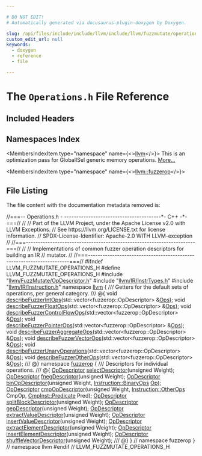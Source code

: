 ```yaml
---

# DO NOT EDIT!
# Automatically generated via docusaurus-plugin-doxygen by Doxygen.

slug: /api/files/include/include/llvm/include/llvm/fuzzmutate/operations-h
custom_edit_url: null
keywords:
  - doxygen
  - reference
  - file

---
```





# The `Operations.h` File Reference

<DoxygenPage pluginConfig={pluginConfig}>



## Included Headers

<IncludesList>
<IncludesListItem
  filePath="llvm/FuzzMutate/OpDescriptor.h"
  permalink="/docs/api/files/include/include/llvm/include/llvm/fuzzmutate/opdescriptor-h"
  isLocal="true" />
<IncludesListItem
  filePath="llvm/IR/InstrTypes.h"
  permalink="/docs/api/files/include/include/llvm/include/llvm/ir/instrtypes-h"
  isLocal="true" />
<IncludesListItem
  filePath="llvm/IR/Instruction.h"
  permalink="/docs/api/files/include/include/llvm/include/llvm/ir/instruction-h"
  isLocal="true" />
</IncludesList>

## Namespaces Index

<MembersIndex>

<MembersIndexItem
  type="namespace"
  name={<><a href="/docs/api/namespaces/llvm">llvm</a></>}>
This is an optimization pass for GlobalISel generic memory operations. <a href="/docs/api/namespaces/llvm/#details">More...</a>
</MembersIndexItem>

<MembersIndexItem
  type="namespace"
  name={<><a href="/docs/api/namespaces/llvm/fuzzerop">llvm::fuzzerop</a></>}>
</MembersIndexItem>

</MembersIndex>


## File Listing

The file content with the documentation metadata removed is:

<ProgramListing>

<Link id="l00001" /><CodeLine lineNumber="1"><Highlight kind="comment">//===-- Operations.h - ----------------------------------------&#42;- C++ -&#42;-===//</Highlight><Highlight kind="normal"></Highlight></CodeLine>
<Link id="l00002" /><CodeLine lineNumber="2"><Highlight kind="normal"></Highlight><Highlight kind="comment">//</Highlight><Highlight kind="normal"></Highlight></CodeLine>
<Link id="l00003" /><CodeLine lineNumber="3"><Highlight kind="normal"></Highlight><Highlight kind="comment">// Part of the LLVM Project, under the Apache License v2.0 with LLVM Exceptions.</Highlight><Highlight kind="normal"></Highlight></CodeLine>
<Link id="l00004" /><CodeLine lineNumber="4"><Highlight kind="normal"></Highlight><Highlight kind="comment">// See https://llvm.org/LICENSE.txt for license information.</Highlight><Highlight kind="normal"></Highlight></CodeLine>
<Link id="l00005" /><CodeLine lineNumber="5"><Highlight kind="normal"></Highlight><Highlight kind="comment">// SPDX-License-Identifier: Apache-2.0 WITH LLVM-exception</Highlight><Highlight kind="normal"></Highlight></CodeLine>
<Link id="l00006" /><CodeLine lineNumber="6"><Highlight kind="normal"></Highlight><Highlight kind="comment">//</Highlight><Highlight kind="normal"></Highlight></CodeLine>
<Link id="l00007" /><CodeLine lineNumber="7"><Highlight kind="normal"></Highlight><Highlight kind="comment">//===----------------------------------------------------------------------===//</Highlight><Highlight kind="normal"></Highlight></CodeLine>
<Link id="l00008" /><CodeLine lineNumber="8"><Highlight kind="normal"></Highlight><Highlight kind="comment">//</Highlight><Highlight kind="normal"></Highlight></CodeLine>
<Link id="l00009" /><CodeLine lineNumber="9"><Highlight kind="normal"></Highlight><Highlight kind="comment">// Implementations of common fuzzer operation descriptors for building an IR</Highlight><Highlight kind="normal"></Highlight></CodeLine>
<Link id="l00010" /><CodeLine lineNumber="10"><Highlight kind="normal"></Highlight><Highlight kind="comment">// mutator.</Highlight><Highlight kind="normal"></Highlight></CodeLine>
<Link id="l00011" /><CodeLine lineNumber="11"><Highlight kind="normal"></Highlight><Highlight kind="comment">//</Highlight><Highlight kind="normal"></Highlight></CodeLine>
<Link id="l00012" /><CodeLine lineNumber="12"><Highlight kind="normal"></Highlight><Highlight kind="comment">//===----------------------------------------------------------------------===//</Highlight><Highlight kind="normal"></Highlight></CodeLine>
<Link id="l00013" /><CodeLine lineNumber="13"><Highlight kind="normal"></Highlight></CodeLine>
<Link id="l00014" /><CodeLine lineNumber="14"><Highlight kind="normal"></Highlight><Highlight kind="preprocessor">#ifndef LLVM&#95;FUZZMUTATE&#95;OPERATIONS&#95;H</Highlight><Highlight kind="normal"></Highlight></CodeLine>
<Link id="l00015" /><CodeLine lineNumber="15"><Highlight kind="normal"></Highlight><Highlight kind="preprocessor">#define LLVM&#95;FUZZMUTATE&#95;OPERATIONS&#95;H</Highlight><Highlight kind="normal"></Highlight></CodeLine>
<Link id="l00016" /><CodeLine lineNumber="16"><Highlight kind="normal"></Highlight></CodeLine>
<Link id="l00017" /><CodeLine lineNumber="17"><Highlight kind="normal"></Highlight><Highlight kind="preprocessor">#include &quot;<a href="/docs/api/files/include/include/llvm/include/llvm/fuzzmutate/opdescriptor-h">llvm/FuzzMutate/OpDescriptor.h</a>&quot;</Highlight><Highlight kind="normal"></Highlight></CodeLine>
<Link id="l00018" /><CodeLine lineNumber="18"><Highlight kind="normal"></Highlight><Highlight kind="preprocessor">#include &quot;<a href="/docs/api/files/include/include/llvm/include/llvm/ir/instrtypes-h">llvm/IR/InstrTypes.h</a>&quot;</Highlight><Highlight kind="normal"></Highlight></CodeLine>
<Link id="l00019" /><CodeLine lineNumber="19"><Highlight kind="normal"></Highlight><Highlight kind="preprocessor">#include &quot;<a href="/docs/api/files/include/include/llvm/include/llvm/ir/instruction-h">llvm/IR/Instruction.h</a>&quot;</Highlight><Highlight kind="normal"></Highlight></CodeLine>
<Link id="l00020" /><CodeLine lineNumber="20"><Highlight kind="normal"></Highlight></CodeLine>
<Link id="l00021" /><CodeLine lineNumber="21"><Highlight kind="normal"></Highlight><Highlight kind="keyword">namespace </Highlight><Highlight kind="normal"><a href="/docs/api/namespaces/llvm">llvm</a> &#123;</Highlight></CodeLine>
<Link id="l00022" /><CodeLine lineNumber="22"><Highlight kind="normal"></Highlight><Highlight kind="comment"></Highlight></CodeLine>
<Link id="l00023" /><CodeLine lineNumber="23"><Highlight kind="comment">/// Getters for the default sets of operations, per general category.</Highlight></CodeLine>
<Link id="l00024" /><CodeLine lineNumber="24"><Highlight kind="comment">/// @&#123;</Highlight><Highlight kind="normal"></Highlight></CodeLine>
<Link id="l00025" /><CodeLine lineNumber="25"><Highlight kind="normal"></Highlight><Highlight kind="keywordtype">void</Highlight><Highlight kind="normal"> <a href="/docs/api/namespaces/llvm/#a0854017d2b520df10302ff14d350a584">describeFuzzerIntOps</a>(std::vector&lt;fuzzerop::OpDescriptor&gt; &amp;<a href="/docs/api/files/include/include/llvm/include/llvm/demangle/itaniumdemangle-h/#a926d7ce2143863b7a2afda0fca4d2b65">Ops</a>);</Highlight></CodeLine>
<Link id="l00026" /><CodeLine lineNumber="26"><Highlight kind="normal"></Highlight><Highlight kind="keywordtype">void</Highlight><Highlight kind="normal"> <a href="/docs/api/namespaces/llvm/#ab61cdcba81cc44be5d4fdff8c5172f1d">describeFuzzerFloatOps</a>(std::vector&lt;fuzzerop::OpDescriptor&gt; &amp;<a href="/docs/api/files/include/include/llvm/include/llvm/demangle/itaniumdemangle-h/#a926d7ce2143863b7a2afda0fca4d2b65">Ops</a>);</Highlight></CodeLine>
<Link id="l00027" /><CodeLine lineNumber="27"><Highlight kind="normal"></Highlight><Highlight kind="keywordtype">void</Highlight><Highlight kind="normal"> <a href="/docs/api/namespaces/llvm/#ac951769e67885a6a884fbec5c68c6930">describeFuzzerControlFlowOps</a>(std::vector&lt;fuzzerop::OpDescriptor&gt; &amp;<a href="/docs/api/files/include/include/llvm/include/llvm/demangle/itaniumdemangle-h/#a926d7ce2143863b7a2afda0fca4d2b65">Ops</a>);</Highlight></CodeLine>
<Link id="l00028" /><CodeLine lineNumber="28"><Highlight kind="normal"></Highlight><Highlight kind="keywordtype">void</Highlight><Highlight kind="normal"> <a href="/docs/api/namespaces/llvm/#acfd13abfd4cb8422e8db63a0e668f69a">describeFuzzerPointerOps</a>(std::vector&lt;fuzzerop::OpDescriptor&gt; &amp;<a href="/docs/api/files/include/include/llvm/include/llvm/demangle/itaniumdemangle-h/#a926d7ce2143863b7a2afda0fca4d2b65">Ops</a>);</Highlight></CodeLine>
<Link id="l00029" /><CodeLine lineNumber="29"><Highlight kind="normal"></Highlight><Highlight kind="keywordtype">void</Highlight><Highlight kind="normal"> <a href="/docs/api/namespaces/llvm/#a5a19c6aa42a42c2dc4d2aa51be8ab4c2">describeFuzzerAggregateOps</a>(std::vector&lt;fuzzerop::OpDescriptor&gt; &amp;<a href="/docs/api/files/include/include/llvm/include/llvm/demangle/itaniumdemangle-h/#a926d7ce2143863b7a2afda0fca4d2b65">Ops</a>);</Highlight></CodeLine>
<Link id="l00030" /><CodeLine lineNumber="30"><Highlight kind="normal"></Highlight><Highlight kind="keywordtype">void</Highlight><Highlight kind="normal"> <a href="/docs/api/namespaces/llvm/#a85805fd963bb88590cfb345568b72d50">describeFuzzerVectorOps</a>(std::vector&lt;fuzzerop::OpDescriptor&gt; &amp;<a href="/docs/api/files/include/include/llvm/include/llvm/demangle/itaniumdemangle-h/#a926d7ce2143863b7a2afda0fca4d2b65">Ops</a>);</Highlight></CodeLine>
<Link id="l00031" /><CodeLine lineNumber="31"><Highlight kind="normal"></Highlight><Highlight kind="keywordtype">void</Highlight><Highlight kind="normal"> <a href="/docs/api/namespaces/llvm/#a6b8034d593ee7f11fc68132b7b79dbce">describeFuzzerUnaryOperations</a>(std::vector&lt;fuzzerop::OpDescriptor&gt; &amp;<a href="/docs/api/files/include/include/llvm/include/llvm/demangle/itaniumdemangle-h/#a926d7ce2143863b7a2afda0fca4d2b65">Ops</a>);</Highlight></CodeLine>
<Link id="l00032" /><CodeLine lineNumber="32"><Highlight kind="normal"></Highlight><Highlight kind="keywordtype">void</Highlight><Highlight kind="normal"> <a href="/docs/api/namespaces/llvm/#a3070a16759ed4e2426672bca5bbaea78">describeFuzzerOtherOps</a>(std::vector&lt;fuzzerop::OpDescriptor&gt; &amp;<a href="/docs/api/files/include/include/llvm/include/llvm/demangle/itaniumdemangle-h/#a926d7ce2143863b7a2afda0fca4d2b65">Ops</a>);</Highlight><Highlight kind="comment"></Highlight></CodeLine>
<Link id="l00033" /><CodeLine lineNumber="33"><Highlight kind="comment">/// @&#125;</Highlight><Highlight kind="normal"></Highlight></CodeLine>
<Link id="l00034" /><CodeLine lineNumber="34"><Highlight kind="normal"></Highlight></CodeLine>
<Link id="l00035" /><CodeLine lineNumber="35"><Highlight kind="normal"></Highlight><Highlight kind="keyword">namespace </Highlight><Highlight kind="normal"><a href="/docs/api/namespaces/llvm/fuzzerop">fuzzerop</a> &#123;</Highlight></CodeLine>
<Link id="l00036" /><CodeLine lineNumber="36"><Highlight kind="normal"></Highlight><Highlight kind="comment"></Highlight></CodeLine>
<Link id="l00037" /><CodeLine lineNumber="37"><Highlight kind="comment">/// Descriptors for individual operations.</Highlight></CodeLine>
<Link id="l00038" /><CodeLine lineNumber="38"><Highlight kind="comment">/// @&#123;</Highlight><Highlight kind="normal"></Highlight></CodeLine>
<Link id="l00039" /><CodeLine lineNumber="39"><Highlight kind="normal"><a href="/docs/api/structs/llvm/fuzzerop/opdescriptor">OpDescriptor</a> <a href="/docs/api/namespaces/llvm/fuzzerop/#a7bd1c4b93eb505c553b1fc21b699b9c4">selectDescriptor</a>(</Highlight><Highlight kind="keywordtype">unsigned</Highlight><Highlight kind="normal"> Weight);</Highlight></CodeLine>
<Link id="l00040" /><CodeLine lineNumber="40"><Highlight kind="normal"><a href="/docs/api/structs/llvm/fuzzerop/opdescriptor">OpDescriptor</a> <a href="/docs/api/namespaces/llvm/fuzzerop/#a508380ef0b4434cd95fe0943ecc2f25b">fnegDescriptor</a>(</Highlight><Highlight kind="keywordtype">unsigned</Highlight><Highlight kind="normal"> Weight);</Highlight></CodeLine>
<Link id="l00041" /><CodeLine lineNumber="41"><Highlight kind="normal"><a href="/docs/api/structs/llvm/fuzzerop/opdescriptor">OpDescriptor</a> <a href="/docs/api/namespaces/llvm/fuzzerop/#aecee0c15c7ea2581b57ae1e0875f5df1">binOpDescriptor</a>(</Highlight><Highlight kind="keywordtype">unsigned</Highlight><Highlight kind="normal"> Weight, <a href="/docs/api/classes/llvm/instruction/#ac26154a24f393f523c87cc5f8239f36c">Instruction::BinaryOps</a> <a href="/docs/api/namespaces/llvm/#ab471937b9a227e70c7fe8bd9604014d6">Op</a>);</Highlight></CodeLine>
<Link id="l00042" /><CodeLine lineNumber="42"><Highlight kind="normal"><a href="/docs/api/structs/llvm/fuzzerop/opdescriptor">OpDescriptor</a> <a href="/docs/api/namespaces/llvm/fuzzerop/#a545034b7da895280ed2c457c835d98f2">cmpOpDescriptor</a>(</Highlight><Highlight kind="keywordtype">unsigned</Highlight><Highlight kind="normal"> Weight, <a href="/docs/api/classes/llvm/instruction/#a92db6d5865b9492ef8eeedad41235d0a">Instruction::OtherOps</a> CmpOp,</Highlight></CodeLine>
<Link id="l00043" /><CodeLine lineNumber="43"><Highlight kind="normal">                             <a href="/docs/api/classes/llvm/cmpinst/#a2be3583dac92a031fa1458d4d992c78b">CmpInst::Predicate</a> Pred);</Highlight></CodeLine>
<Link id="l00044" /><CodeLine lineNumber="44"><Highlight kind="normal"><a href="/docs/api/structs/llvm/fuzzerop/opdescriptor">OpDescriptor</a> <a href="/docs/api/namespaces/llvm/fuzzerop/#a32b5360bb5f3831163d348fc96fc1198">splitBlockDescriptor</a>(</Highlight><Highlight kind="keywordtype">unsigned</Highlight><Highlight kind="normal"> Weight);</Highlight></CodeLine>
<Link id="l00045" /><CodeLine lineNumber="45"><Highlight kind="normal"><a href="/docs/api/structs/llvm/fuzzerop/opdescriptor">OpDescriptor</a> <a href="/docs/api/namespaces/llvm/fuzzerop/#aefb32da5629b40ca54fd1cae35c36d4a">gepDescriptor</a>(</Highlight><Highlight kind="keywordtype">unsigned</Highlight><Highlight kind="normal"> Weight);</Highlight></CodeLine>
<Link id="l00046" /><CodeLine lineNumber="46"><Highlight kind="normal"><a href="/docs/api/structs/llvm/fuzzerop/opdescriptor">OpDescriptor</a> <a href="/docs/api/namespaces/llvm/fuzzerop/#a2e1cf7cf81a27f8f07b2369d7b8bd750">extractValueDescriptor</a>(</Highlight><Highlight kind="keywordtype">unsigned</Highlight><Highlight kind="normal"> Weight);</Highlight></CodeLine>
<Link id="l00047" /><CodeLine lineNumber="47"><Highlight kind="normal"><a href="/docs/api/structs/llvm/fuzzerop/opdescriptor">OpDescriptor</a> <a href="/docs/api/namespaces/llvm/fuzzerop/#a621ccb7a201816191c5a584938488649">insertValueDescriptor</a>(</Highlight><Highlight kind="keywordtype">unsigned</Highlight><Highlight kind="normal"> Weight);</Highlight></CodeLine>
<Link id="l00048" /><CodeLine lineNumber="48"><Highlight kind="normal"><a href="/docs/api/structs/llvm/fuzzerop/opdescriptor">OpDescriptor</a> <a href="/docs/api/namespaces/llvm/fuzzerop/#a5ae0ff5338fbc8095c360189adfff284">extractElementDescriptor</a>(</Highlight><Highlight kind="keywordtype">unsigned</Highlight><Highlight kind="normal"> Weight);</Highlight></CodeLine>
<Link id="l00049" /><CodeLine lineNumber="49"><Highlight kind="normal"><a href="/docs/api/structs/llvm/fuzzerop/opdescriptor">OpDescriptor</a> <a href="/docs/api/namespaces/llvm/fuzzerop/#ac940e3e889f8c3771434e4c7bffc1404">insertElementDescriptor</a>(</Highlight><Highlight kind="keywordtype">unsigned</Highlight><Highlight kind="normal"> Weight);</Highlight></CodeLine>
<Link id="l00050" /><CodeLine lineNumber="50"><Highlight kind="normal"><a href="/docs/api/structs/llvm/fuzzerop/opdescriptor">OpDescriptor</a> <a href="/docs/api/namespaces/llvm/fuzzerop/#a647e63adcc4f3bde285b5119fee7477f">shuffleVectorDescriptor</a>(</Highlight><Highlight kind="keywordtype">unsigned</Highlight><Highlight kind="normal"> Weight);</Highlight></CodeLine>
<Link id="l00051" /><CodeLine lineNumber="51"><Highlight kind="normal"></Highlight><Highlight kind="comment"></Highlight></CodeLine>
<Link id="l00052" /><CodeLine lineNumber="52"><Highlight kind="comment">/// @&#125;</Highlight><Highlight kind="normal"></Highlight></CodeLine>
<Link id="l00053" /><CodeLine lineNumber="53"><Highlight kind="normal"></Highlight></CodeLine>
<Link id="l00054" /><CodeLine lineNumber="54"><Highlight kind="normal">&#125; </Highlight><Highlight kind="comment">// namespace fuzzerop</Highlight><Highlight kind="normal"></Highlight></CodeLine>
<Link id="l00055" /><CodeLine lineNumber="55"><Highlight kind="normal"></Highlight></CodeLine>
<Link id="l00056" /><CodeLine lineNumber="56"><Highlight kind="normal">&#125; </Highlight><Highlight kind="comment">// namespace llvm</Highlight><Highlight kind="normal"></Highlight></CodeLine>
<Link id="l00057" /><CodeLine lineNumber="57"><Highlight kind="normal"></Highlight></CodeLine>
<Link id="l00058" /><CodeLine lineNumber="58"><Highlight kind="normal"></Highlight><Highlight kind="preprocessor">#endif </Highlight><Highlight kind="comment">// LLVM&#95;FUZZMUTATE&#95;OPERATIONS&#95;H</Highlight><Highlight kind="normal"></Highlight></CodeLine>

</ProgramListing>


</DoxygenPage>
